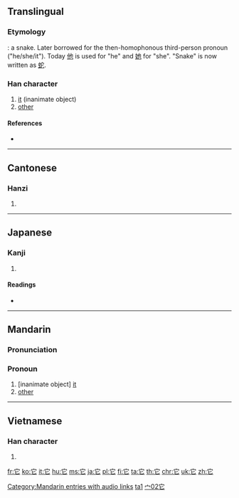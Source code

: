 {{zh-hanzi-box|它}}
{{also|牠}}
==Translingual==

===Etymology===
{{liushu|p}}: a snake. Later borrowed for the then-homophonous third-person pronoun ("he/she/it"). Today [[他]] is used for "he" and [[她]] for "she". "Snake" is now written as [[蛇]].

===Han character===
{{Han char|rn=40|rad=宀|as=02|sn=5|four=3071<sub>1</sub>|canj=十心 (JP)|ids=⿱[[宀]][[匕]]}}

# [[it]] (inanimate object)
# [[other]]

====References====
* {{Han ref|kx=0281.140|dkj=07057|dj=0551.140|hdz=20910.030|uh=5B83|ud=23427|bh=A5A6|bd=42406}}

----

==Cantonese==

===Hanzi===
{{yue-hanzi|jyut=[[taa1]], [[to1]]|y=ta1, to1}}

# {{defn|lang=yue|sort=宀02}}

----

==Japanese==

===Kanji===
{{ja-kanji|grade=|rs=宀02}}

# {{defn|lang=ja|sort=宀02}}

====Readings====
* {{ja-readings|on=[[た]] (ta), [[しゃ]] (sha)|kun=[[へび]] (hebi)}}

----

==Mandarin==

===Pronunciation===
{{Pinyin-IPA|[[tā]] ([[ta1]])|a=zh-tā.ogg}}

===Pronoun===
{{cmn-pronounoun|ts|pin=[[tā]] ([[ta1]])|pint=ta1}}

# [inanimate object] [[it]]
# [[other]]

[[Category:Mandarin entries with audio links]]
[[Category:Beginning Mandarin|ta1]]
[[Category:Beginning Mandarin|宀02它]]

----

==Vietnamese==

===Han character===
{{vi-hantu|[[tha]], [[dà]], [[đà]]|rs=宀02}}

# {{defn|lang=vi|sort=宀02}}

[[fr:它]]
[[ko:它]]
[[it:它]]
[[hu:它]]
[[ms:它]]
[[ja:它]]
[[pl:它]]
[[fi:它]]
[[ta:它]]
[[th:它]]
[[chr:它]]
[[uk:它]]
[[zh:它]]